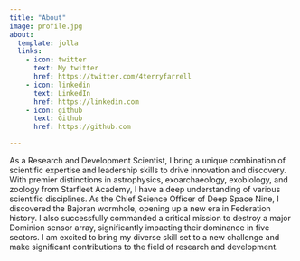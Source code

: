 ```yaml
---
title: "About"
image: profile.jpg
about:
  template: jolla
  links:
    - icon: twitter
      text: My twitter
      href: https://twitter.com/4terryfarrell
    - icon: linkedin
      text: LinkedIn
      href: https://linkedin.com
    - icon: github
      text: Github
      href: https://github.com

---
```


As a Research and Development Scientist, I bring a unique combination of scientific expertise and leadership skills to drive innovation and discovery. With premier distinctions in astrophysics, exoarchaeology, exobiology, and zoology from Starfleet Academy, I have a deep understanding of various scientific disciplines. As the Chief Science Officer of Deep Space Nine, I discovered the Bajoran wormhole, opening up a new era in Federation history. I also successfully commanded a critical mission to destroy a major Dominion sensor array, significantly impacting their dominance in five sectors. I am excited to bring my diverse skill set to a new challenge and make significant contributions to the field of research and development.
